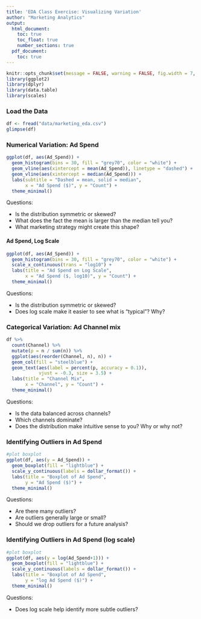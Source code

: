 ```yaml
---
title: 'EDA Class Exercise: Visualizing Variation'
author: "Marketing Analytics"
output:
  html_document:
    toc: true
    toc_float: true
    number_sections: true
  pdf_document:
    toc: true
---
```


```r
knitr::opts_chunk$set(message = FALSE, warning = FALSE, fig.width = 7, fig.height = 4.5)
library(ggplot2)
library(dplyr)
library(data.table)
library(scales)
```

### Load the Data

```r
df <- fread("data/marketing_eda.csv")
glimpse(df)
```

### Numerical Variation: Ad Spend

```r
ggplot(df, aes(Ad_Spend)) +
  geom_histogram(bins = 30, fill = "grey70", color = "white") +
  geom_vline(aes(xintercept = mean(Ad_Spend)), linetype = "dashed") +
  geom_vline(aes(xintercept = median(Ad_Spend))) +
  labs(subtitle = "Dashed = mean, solid = median",
       x = "Ad Spend ($)", y = "Count") +
  theme_minimal()
```


Questions:

- Is the distribution symmetric or skewed?
- What does the fact the mean is larger than the median tell you?
- What marketing strategy might create this shape?

#### Ad Spend, Log Scale
```r
ggplot(df, aes(Ad_Spend)) +
  geom_histogram(bins = 30, fill = "grey70", color = "white") +
  scale_x_continuous(trans = "log10") +
  labs(title = "Ad Spend on Log Scale",
       x = "Ad Spend ($, log10)", y = "Count") +
  theme_minimal()
```

Questions:

- Is the distribution symmetric or skewed?
- Does log scale make it easier to see what is "typical"? Why?

### Categorical Variation: Ad Channel mix
```r
df %>%
  count(Channel) %>%
  mutate(p = n / sum(n)) %>%
  ggplot(aes(reorder(Channel, n), n)) +
  geom_col(fill = "steelblue") +
  geom_text(aes(label = percent(p, accuracy = 0.1)),
            vjust = -0.3, size = 3.5) +
  labs(title = "Channel Mix",
       x = "Channel", y = "Count") +
  theme_minimal()
```

Questions:

- Is the data balanced across channels?
- Which channels dominate?
- Does the distribution make intuitive sense to you? Why or why not?

### Identifying Outliers in Ad Spend
```r
#plot boxplot
ggplot(df, aes(y = Ad_Spend)) +
  geom_boxplot(fill = "lightblue") +
  scale_y_continuous(labels = dollar_format()) +
  labs(title = "Boxplot of Ad Spend",
       y = "Ad Spend ($)") +
  theme_minimal()

```

Questions:

- Are there many outliers?
- Are outliers generally large or small?
- Should we drop outliers for a future analysis?

### Identifying Outliers in Ad Spend (log scale)
```r
#plot boxplot
ggplot(df, aes(y = log(Ad_Spend+1))) +
  geom_boxplot(fill = "lightblue") +
  scale_y_continuous(labels = dollar_format()) +
  labs(title = "Boxplot of Ad Spend",
       y = "log Ad Spend ($)") +
  theme_minimal()
```

Questions:

- Does log scale help identify more subtle outliers?


